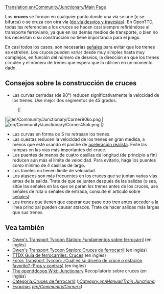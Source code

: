 [[Translation:en/Community/Junctionary/Main Page]]
{{es/Ampliar}}
{{es/Community/Junctionary/Menú de Cruces}}{{es/Manual/Tabla de contenido}}

Los '''cruces''' se forman en cualquier punto donde una vía se une (o se bifurca) o se cruza con otra vía ([https://www.wikipedia.org/wiki/es:aparato de vía desvíos y travesías]). En OpenTTD, todas las referencias a los cruces se hacen casi siempre refiriéndose al transporte ferroviario, ya que en los demás medios de transporte, o bien no los necesitan o su construcción no tiene importancia para el juego.

En casi todos los casos, son necesarias [[es/Manual/Señales|señales]] para evitar que los trenes se estrellen. Los cruces pueden variar desde muy simples hasta muy complejos, en función del número de desvíos, la dirección en que los trenes circulen y el número de trenes que espera que lo utilicen en un momento dado.

==Consejos sobre la construcción de cruces==
* Las curvas cerradas (de 90&deg;) reducen significativamente la velocidad de los trenes. Use mejor dos segmentos de 45 grados.
:{|
|[[File:en/Community/Junctionary/Corner90ko.png]]
|[[File:en/Community/Junctionary/Corner45ok.png]]
|}
* Las curvas en forma de S no retrasan los trenes.
* Las cuestas reducen la velocidad de los trenes en gran medida, a menos que esté usando el parche de [[es/Archive/Manual/Settings/Aceleración realista|aceleración realista]]. Evite las rampas en las vías más importantes del cruce.
* Los puentes de menos de cuatro casillas de longitud (de principio a fin) reducen aún más el límite de velocidad. Para evitarlo, haga los puentes como mínimo de 4 casillas de largo.
* Los túneles no tienen límite de velocidad.
* Los atascos son más frecuentes en los cruces que se juntan varias vías antes de la salida. Trate de que se junten después de las salidas (o sea, sitúe las señales en las que se paran los trenes antes de los cruces, use señales de ruta o señales de entrada, consulte el artículo sobre [[es/Manual/Señales|señales]]).
* Los trenes que tienen que esperar que pase otro tren antes acceder a la línea principal pueden causar atascos. Trate de hacer salidas más largas que sus trenes.

==Vea también==
* [http://www.transporttycoon.net/rail Owen's Transport Tycoon Station: Fundamentos sobre ferrocarril] (en inglés)
* [http://www.transporttycoon.net/junctions Owen's Transport Tycoon Station: Cruces de ferrocarril] (en inglés)
* [http://uwe.s2000.ws/ttdx/network/junctions.php?lang=en TTDX Guía de ferrocarriles: Cruces] (en inglés)
* [http://www.tt-forums.net/viewtopic.php?p=251709#251709 Foros Transport Tycoon: ¿Cuál es su diseño de cruce o estación favorito? (Pros y contras)] (en inglés)
* [http://wiki.openttdcoop.org/Junctionary The openttdcoop Wiki: Junctionary] Recopilatorio sobre cruces (en inglés)
* [[:Category:es/Manual/Cruces de ferrocarril|Categoría:Cruces de ferrocarril]] ''([[:Category:en/Manual/Train Junctions]])''
* [[es/Esquinas|Esquinas]] ''([[en/Community/Corners]])''
